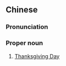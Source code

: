 {{also|感恩节}}
==Chinese==
{{zh-forms|s=感恩节|type=21}}
{{wikipedia|lang=zh}}
{{wikipedia|lang=yue}}

===Pronunciation===
{{zh-pron
|m=Gǎn'ēnjié
|c=gam2 jan1 zit3
|mn=kám-in-chiat/kám-un-chiat
|cat=pn
}}

===Proper noun===
{{zh-proper noun}}

# [[Thanksgiving Day]]